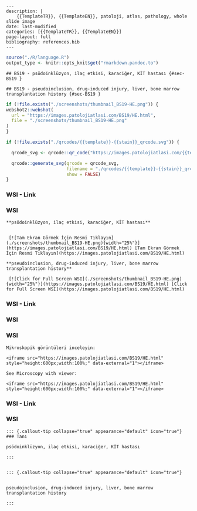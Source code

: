 

```comment
---
description: |
    {{TemplateTR}}, {{TemplateEN}}, patoloji, atlas, pathology, whole slide image
date: last-modified
categories: [{{TemplateTR}}, {{TemplateEN}}]
page-layout: full
bibliography: references.bib
---
```






```r
source("./R/language.R")
output_type <- knitr::opts_knit$get("rmarkdown.pandoc.to")
```


```asis
## BS19 - psödoinklüzyon, ilaç etkisi, karaciğer, KİT hastası {#sec-BS19 }
```


```asis
## BS19 - pseudoinclusion, drug-induced injury, liver, bone marrow transplantation history {#sec-BS19 }
```






```r
if (!file.exists("./screenshots/thumbnail_BS19-HE.png")) {
webshot2::webshot(
  url = "https://images.patolojiatlasi.com/BS19/HE.html",
  file = "./screenshots/thumbnail_BS19-HE.png"
)
}
```




```r
if (!file.exists("./qrcodes/{{template}}-{{stain}}_qrcode.svg")) {

  qrcode_svg <- qrcode::qr_code("https://images.patolojiatlasi.com/{{template}}/{{stain}}.html")

  qrcode::generate_svg(qrcode = qrcode_svg,
                       filename = "./qrcodes/{{template}}-{{stain}}_qrcode.svg",
                       show = FALSE)
}
```




 















::::: panel-tabset


### WSI - Link



:::: {.content-hidden when-format="pdf"}





::::





:::: {.content-visible when-format="pdf"}






::::




:::: {.content-hidden when-format="pdf"}





::::





:::: {.content-visible when-format="pdf"}






::::


### WSI




:::::






```asis

**psödoinklüzyon, ilaç etkisi, karaciğer, KİT hastası**


 [![Tam Ekran Görmek İçin Resmi Tıklayın](./screenshots/thumbnail_BS19-HE.png){width="25%"}](https://images.patolojiatlasi.com/BS19/HE.html) [Tam Ekran Görmek İçin Resmi Tıklayın](https://images.patolojiatlasi.com/BS19/HE.html)
```

```asis

**pseudoinclusion, drug-induced injury, liver, bone marrow transplantation history**

 [![Click for Full Screen WSI](./screenshots/thumbnail_BS19-HE.png){width="25%"}](https://images.patolojiatlasi.com/BS19/HE.html) [Click for Full Screen WSI](https://images.patolojiatlasi.com/BS19/HE.html)

```









::::: panel-tabset


### WSI - Link



:::: {.content-hidden when-format="pdf"}





::::





:::: {.content-visible when-format="pdf"}






::::




:::: {.content-hidden when-format="pdf"}





::::





:::: {.content-visible when-format="pdf"}






::::


### WSI




:::::







### WSI








```asis
Mikroskopik görüntüleri inceleyin:

<iframe src="https://images.patolojiatlasi.com/BS19/HE.html" style="height:600px;width:100%;" data-external="1"></iframe>

```





```asis

See Microscopy with viewer:

<iframe src="https://images.patolojiatlasi.com/BS19/HE.html" style="height:600px;width:100%;" data-external="1"></iframe>

```













::::: panel-tabset


### WSI - Link



:::: {.content-hidden when-format="pdf"}





::::





:::: {.content-visible when-format="pdf"}






::::




:::: {.content-hidden when-format="pdf"}





::::





:::: {.content-visible when-format="pdf"}






::::


### WSI




:::::






```asis


::: {.callout-tip collapse="true" appearance="default" icon="true"}
### Tanı

psödoinklüzyon, ilaç etkisi, karaciğer, KİT hastası

:::


```


```asis


::: {.callout-tip collapse="true" appearance="default" icon="true"}


pseudoinclusion, drug-induced injury, liver, bone marrow transplantation history

:::

```





















